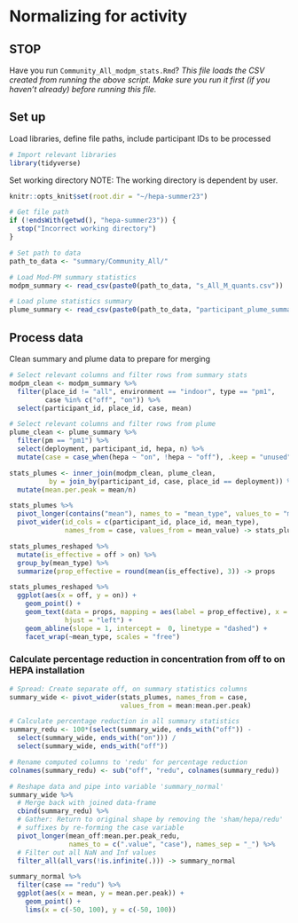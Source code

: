 # Normalizing for activity

## STOP

Have you run `Community_All_modpm_stats.Rmd`?
*This file loads the CSV created from running the above script. Make sure you run it first (if you haven't already) before running this file.*

## Set up
Load libraries, define file paths, include participant IDs to be processed
```r
# Import relevant libraries
library(tidyverse)
```

Set working directory
NOTE: The working directory is dependent by user. 
```r
knitr::opts_knit$set(root.dir = "~/hepa-summer23")
```

```r
# Get file path
if (!endsWith(getwd(), "hepa-summer23")) {
  stop("Incorrect working directory")
}
```

```r
# Set path to data
path_to_data <- "summary/Community_All/"
```

```r
# Load Mod-PM summary statistics
modpm_summary <- read_csv(paste0(path_to_data, "s_All_M_quants.csv"))
```

```r
# Load plume statistics summary
plume_summary <- read_csv(paste0(path_to_data, "participant_plume_summary.csv"))
```
## Process data
Clean summary and plume data to prepare for merging
```r
# Select relevant columns and filter rows from summary stats
modpm_clean <- modpm_summary %>%
  filter(place_id != "all", environment == "indoor", type == "pm1",
         case %in% c("off", "on")) %>%
  select(participant_id, place_id, case, mean)

# Select relevant columns and filter rows from plume
plume_clean <- plume_summary %>%
  filter(pm == "pm1") %>%
  select(deployment, participant_id, hepa, n) %>%
  mutate(case = case_when(hepa ~ "on", !hepa ~ "off"), .keep = "unused")
```

```r
stats_plumes <- inner_join(modpm_clean, plume_clean, 
          by = join_by(participant_id, case, place_id == deployment)) %>%
  mutate(mean.per.peak = mean/n)
```

```r
stats_plumes %>%
  pivot_longer(contains("mean"), names_to = "mean_type", values_to = "mean_value") %>%
  pivot_wider(id_cols = c(participant_id, place_id, mean_type), 
              names_from = case, values_from = mean_value) -> stats_plumes_reshaped

stats_plumes_reshaped %>%
  mutate(is_effective = off > on) %>%
  group_by(mean_type) %>%
  summarize(prop_effective = round(mean(is_effective), 3)) -> props

stats_plumes_reshaped %>%
  ggplot(aes(x = off, y = on)) +
    geom_point() +
    geom_text(data = props, mapping = aes(label = prop_effective), x = 1, y = 5, 
              hjust = "left") +
    geom_abline(slope = 1, intercept =  0, linetype = "dashed") +
    facet_wrap(~mean_type, scales = "free")
```

### Calculate percentage reduction in concentration from off to on HEPA installation
```r
# Spread: Create separate off, on summary statistics columns
summary_wide <- pivot_wider(stats_plumes, names_from = case, 
                            values_from = mean:mean.per.peak)

# Calculate percentage reduction in all summary statistics
summary_redu <- 100*(select(summary_wide, ends_with("off")) - 
  select(summary_wide, ends_with("on"))) / 
  select(summary_wide, ends_with("off"))

# Rename computed columns to 'redu' for percentage reduction
colnames(summary_redu) <- sub("off", "redu", colnames(summary_redu))

# Reshape data and pipe into variable 'summary_normal'
summary_wide %>%
  # Merge back with joined data-frame
  cbind(summary_redu) %>%
  # Gather: Return to original shape by removing the 'sham/hepa/redu'
  # suffixes by re-forming the case variable
  pivot_longer(mean_off:mean.per.peak_redu, 
               names_to = c(".value", "case"), names_sep = "_") %>%
  # Filter out all NaN and Inf values
  filter_all(all_vars(!is.infinite(.))) -> summary_normal


```

```r
summary_normal %>%
  filter(case == "redu") %>%
  ggplot(aes(x = mean, y = mean.per.peak)) +
    geom_point() +
    lims(x = c(-50, 100), y = c(-50, 100))
```

